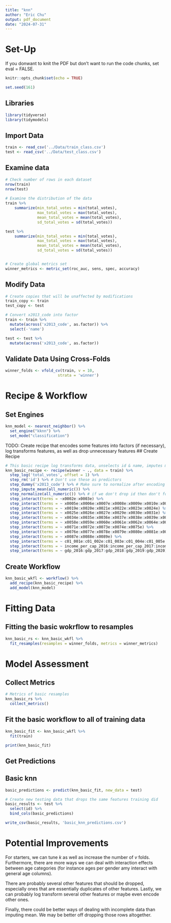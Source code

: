```yaml
---
title: "knn"
author: "Eric Chu"
output: pdf_document
date: "2024-07-31"
---
```


# Set-Up
If you donwant to knit the PDF but don't want to run the code chunks, set eval = FALSE.
```r
knitr::opts_chunk$set(echo = TRUE)

set.seed(161)
```

## Libraries
```r
library(tidyverse)
library(tidymodels)
```

## Import Data
```r
train <- read_csv('../Data/train_class.csv')
test <- read_csv('../Data/test_class.csv')
```

## Examine data
```r
# Check number of rows in each dataset
nrow(train)
nrow(test)
				  
# Examine the distribution of the data
train %>%
    summarize(min_total_votes = min(total_votes),
              max_total_votes = max(total_votes),
              mean_total_votes = mean(total_votes),
              sd_total_votes = sd(total_votes))

test %>%
    summarize(min_total_votes = min(total_votes),
              max_total_votes = max(total_votes),
              mean_total_votes = mean(total_votes),
              sd_total_votes = sd(total_votes))


# Create global metrics set
winner_metrics <- metric_set(roc_auc, sens, spec, accuracy)
```

## Modify Data
```r
# Create copies that will be unaffected by modifications
train_copy <- train 
test_copy <- test

# Convert x2013_code into factor
train <- train %>%
  mutate(across('x2013_code', as.factor)) %>%
  select(-'name')

test <- test %>%
  mutate(across('x2013_code', as.factor))
```

## Validate Data Using Cross-Folds
```r
winner_folds <- vfold_cv(train, v = 10,
                       strata = 'winner')
```

# Recipe & Workflow

## Set Engines
```r
knn_model <- nearest_neighbor() %>%
  set_engine("kknn") %>%
  set_mode("classification") 
```

TODO: Create recipe that encodes some features into factors (if necessary), log transforms features, as well as drop unnecessary features
## Create Recipe
```r
# This basic recipe log transforms data, unselects id & name, imputes missing data, normalizes data, encodes cdc code, and attempts to deal with interactions
knn_basic_recipe <- recipe(winner ~ ., data = train) %>%
  step_log('total_votes', offset = 1) %>%
  step_rm('id') %>% # Don't use these as predictors
  step_dummy('x2013_code') %>% # Make sure to normalize after encoding
  step_impute_mean(all_numeric()) %>%  
  step_normalize(all_numeric()) %>% # if we don't drop id then don't forget to avoid normalizing it with `all_of('id')`
  step_interact(terms = ~x0002e:x0003e) %>%
  step_interact(terms = ~ x0005e:x0006e:x0007e:x0008e:x0009e:x0010e:x0011e:x0012e:x0013e:x0014e:x0015e:x0016e:x0017e) %>%
  step_interact(terms = ~ x0019e:x0020e:x0021e:x0022e:x0023e:x0024e) %>%
  step_interact(terms = ~ x0025e:x0026e:x0027e:x0029e:x0030e:x0031e) %>%
  step_interact(terms = ~ x0034e:x0035e:x0036e:x0037e:x0038e:x0039e:x0040e:x0041e:x0042e:x0043e:x0044e:x0045e:x0046e:x0047e:x0048e:x0049e:x0050e:x0051e:x0052e:x0053e:x0054e:x0055e:x0056e:x0057e) %>%
  step_interact(terms = ~ x0058e:x0059e:x0060e:x0061e:x0062e:x0064e:x0065e:x0066e:x0067e:x0068e:x0069e) %>%
  step_interact(terms = ~ x0071e:x0072e:x0073e:x0074e:x0075e) %>%
  step_interact(terms = ~ x0076e:x0077e:x0078e:x0079e:x0080e:x0081e:x0082e:x0083e:x0084e:x0085e) %>%
  step_interact(terms = ~ x0087e:x0088e:x0089e) %>%
  step_interact(terms = ~ c01_001e:c01_002e:c01_003e:c01_004e:c01_005e:c01_006e:c01_007e:c01_008e:c01_009e:c01_010e:c01_011e:c01_012e:c01_013e:c01_014e:c01_015e:c01_016e:c01_017e:c01_018e:c01_019e:c01_020e:c01_021e:c01_022e:c01_023e:c01_024e:c01_025e:c01_026e:c01_027e) %>%
  step_interact(terms = ~ income_per_cap_2016:income_per_cap_2017:income_per_cap_2018:income_per_cap_2019:income_per_cap_2020) %>%
  step_interact(terms = ~ gdp_2016:gdp_2017:gdp_2018:gdp_2019:gdp_2020)
```

## Create Workflow
```r
knn_basic_wkfl <- workflow() %>%
  add_recipe(knn_basic_recipe) %>%
  add_model(knn_model)
```

# Fitting Data
## Fitting the basic wokrflow to resamples
```r
knn_basic_rs <- knn_basic_wkfl %>%
  fit_resamples(resamples = winner_folds, metrics = winner_metrics)
```

# Model Assessment

## Collect Metrics
```r
# Metrics of basic resamples
knn_basic_rs %>% 
  collect_metrics()
```

## Fit the basic workflow to all of training data
```r
knn_basic_fit <- knn_basic_wkfl %>%
  fit(train)

print(knn_basic_fit)
```

## Get Predictions

## Basic knn
```r
basic_predictions <- predict(knn_basic_fit, new_data = test)

# Create new testing data that drops the same features training did
basic_results <- test %>%
  select(id) %>%
  bind_cols(basic_predictions)

write_csv(basic_results, 'basic_knn_predictions.csv')
```
# Potential Improvements

For starters, we can tune $k$ as well as increase the number of $v$ folds. Furthermore, there are more ways we can deal with interaction effects between age categories (for instance ages per gender amy interact with general age columns).

There are probably several other features that should be dropped, especially ones that are essentially duplicates of other features. Lastly, we can probably log transform several other features or maybe even encode other ones.

Finally, there could be better ways of dealing with incomplete data than imputing mean. We may be better off dropping those rows altogether.
